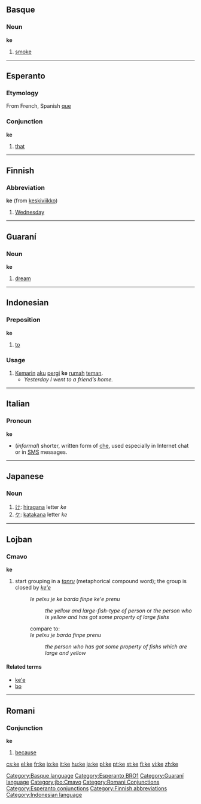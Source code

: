 ==Basque==
===Noun===
'''ke'''

# [[smoke]]

[[Category:Basque language]]

----

==Esperanto==
===Etymology===
From French, Spanish [[que]]
===Conjunction===
'''ke'''

#[[that]]
[[Category:Esperanto BRO1]]

----

==Finnish==

===Abbreviation===
'''ke''' (from [[keskiviikko]])

#[[Wednesday]]

----

==Guaraní==
===Noun===
'''ke'''

# [[dream]]

[[Category:Guaraní language]]

----

==Indonesian==

===Preposition===
'''ke'''

#[[to]]

===Usage===
#[[kemarin|Kemarin]] [[aku]] [[pergi]] '''ke''' [[rumah]] [[teman]].
#*''Yesterday I went to a friend’s home.''


----

==Italian==
===Pronoun===
'''ke'''
*(''informal'') shorter, written form of [[che]], used especially in Internet chat or in [[SMS]] messages.

----

==Japanese==
===Noun===
{{ja-noun|r|hira=け}}

# [[け]]: [[hiragana]] letter ''ke''
# [[ケ]]: [[katakana]] letter ''ke''

----

==Lojban==
===Cmavo===
'''ke'''
# start grouping in a ''[[tanru]]'' (metaphorical compound word); the group is closed by ''[[ke'e]]''
#:''le pelxu je ke barda finpe ke'e prenu''
#::''the yellow and large-fish-type of person'' or ''the person who is yellow and has got some property of large fishs''
#:compare to:
#:''le pelxu je barda finpe prenu''
#::''the person who has got some property of fishs which are large and yellow''

====Related terms====
* [[ke'e#Lojban|ke'e]]
* [[bo#Lojban|bo]]

[[Category:jbo:Cmavo]]

----

==Romani==

===Conjunction===
'''ke'''

# [[because]]

[[Category:Romani Conjunctions]]

[[Category:Esperanto conjunctions]]
[[Category:Finnish abbreviations]]
[[Category:Indonesian language]]

[[cs:ke]]
[[el:ke]]
[[fr:ke]]
[[io:ke]]
[[it:ke]]
[[hu:ke]]
[[ja:ke]]
[[pl:ke]]
[[pt:ke]]
[[st:ke]]
[[fi:ke]]
[[vi:ke]]
[[zh:ke]]